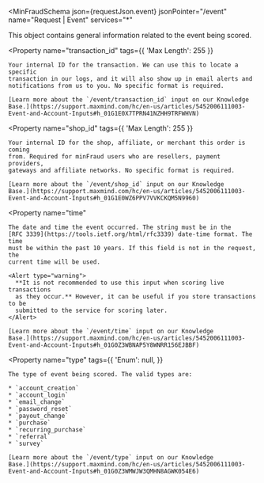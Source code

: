 
<MinFraudSchema
  json={requestJson.event}
  jsonPointer="/event"
  name="Request | Event"
  services="*"
>
  This object contains general information related to the event being scored.

  <Property
    name="transaction_id"
    tags={{
      'Max Length': 255
    }}
  >
    Your internal ID for the transaction. We can use this to locate a specific
    transaction in our logs, and it will also show up in email alerts and
    notifications from us to you. No specific format is required.

    [Learn more about the `/event/transaction_id` input on our Knowledge
    Base.](https://support.maxmind.com/hc/en-us/articles/5452006111003-Event-and-Account-Inputs#h_01G1E0X7TPRN41NZHH9TRFWHVN)
  </Property>

  <Property
    name="shop_id"
    tags={{
      'Max Length': 255
    }}
  >
    Your internal ID for the shop, affiliate, or merchant this order is coming
    from. Required for minFraud users who are resellers, payment providers,
    gateways and affiliate networks. No specific format is required.

    [Learn more about the `/event/shop_id` input on our Knowledge
    Base.](https://support.maxmind.com/hc/en-us/articles/5452006111003-Event-and-Account-Inputs#h_01G1E0WZ6PPV7VVKCKQM5N9960)
  </Property>

  <Property
    name="time"
  >
    The date and time the event occurred. The string must be in the
    [RFC 3339](https://tools.ietf.org/html/rfc3339) date-time format. The time
    must be within the past 10 years. If this field is not in the request, the
    current time will be used.

    <Alert type="warning">
      **It is not recommended to use this input when scoring live transactions
      as they occur.** However, it can be useful if you store transactions to be
      submitted to the service for scoring later.
    </Alert>

    [Learn more about the `/event/time` input on our Knowledge
    Base.](https://support.maxmind.com/hc/en-us/articles/5452006111003-Event-and-Account-Inputs#h_01G0Z3WBNAP5Y8WNRR156EJBBF)
  </Property>

  <Property
    name="type"
    tags={{
      'Enum': null,
    }}
  >
    The type of event being scored. The valid types are:

    * `account_creation`
    * `account_login`
    * `email_change`
    * `password_reset`
    * `payout_change`
    * `purchase`
    * `recurring_purchase`
    * `referral`
    * `survey`

    [Learn more about the `/event/type` input on our Knowledge
    Base.](https://support.maxmind.com/hc/en-us/articles/5452006111003-Event-and-Account-Inputs#h_01G0Z3WMWJW3QMHN8AGWK054E6)
  </Property>
</MinFraudSchema>
